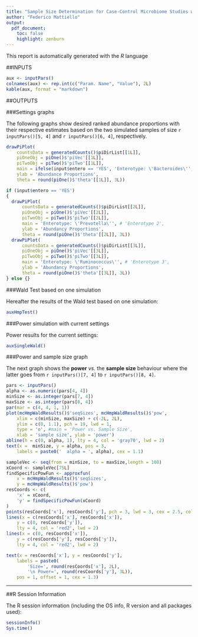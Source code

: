 ```yaml
---
title: "Sample Size Determination for Case-Control Microbiome Studies with Shiny"
author: "Federico Mattiello"
output:
  pdf_document:
    toc: false
    highlight: zenburn
---
```

  


This report is automatically generated with the _R_ language 


##INPUTS

```r
aux <- inputPars()
colnames(aux) <- rep.int(c("Param. Name", "Value"), 2L)
kable(aux, format = "markdown")
```



##OUTPUTS
  
  
###Settings graphs  

The following graphs show desired ranked abundance proportions with their respective 
estimates based on the two simulated samples of size 
`r inputPars()[5, 4]` and `r inputPars()[6, 4]`, respectively. 

```r
drawPiPlot(
    countsData = generatedCounts()$piDirList[[1L]], 
    piOneObj = piOne()$'piVec'[[1L]],
    piTwoObj = piTwo()$'piTwo'[[1L]], 
    main = ifelse(input$entero == 'YES', 'Enterotype: \'Bacteroides\'', ''), 
    ylab = 'Abundance Proportions', 
    theta = round(piOne()$'theta'[[1L]], 3L))

if (input$entero == 'YES')
{
  drawPiPlot(
      countsData = generatedCounts()$piDirList[[2L]], 
      piOneObj = piOne()$'piVec'[[2L]],
      piTwoObj = piTwo()$'piTwo'[[2L]], 
      main = 'Enterotype: \'Prevotella\'', # 'Enterotype 2', 
      ylab = 'Abundancy Proportions', 
      theta = round(piOne()$'theta'[[2L]], 3L))
  drawPiPlot(
      countsData = generatedCounts()$piDirList[[3L]], 
      piOneObj = piOne()$'piVec'[[3L]],
      piTwoObj = piTwo()$'piTwo'[[3L]], 
      main = 'Enterotype: \'Ruminococcus\'', # 'Enterotype 3', 
      ylab = 'Abundancy Proportions', 
      theta = round(piOne()$'theta'[[3L]], 3L))
} else {}
```
  

###Wald Test based on one simulation  

Hereafter the results of the Wald test based on one simulation:  
```r
auxHmpTest()
```  


###Power simulation with current settings  

Power results for the current settings:
```r
auxSingleWald()
```


###Power and sample size graph  

The next graph shows the **power** _vs._ the **sample size** behaviour where the latter 
goes from `r inputPars()[7, 4]` to `r inputPars()[8, 4]`.

```r
pars <- inputPars()
alpha <- as.numeric(pars[4, 4])
minSize <- as.integer(pars[7, 4])
maxSize <- as.integer(pars[8, 4])
par(mar = c(4, 4, 1, 1))
plot(mcHmpWaldResults()$'seqSizes', mcHmpWaldResults()$'pow', 
    xlim = c(minSize, maxSize) + c(-2L, 2L), 
    ylim = c(0, 1.1), pch = 19, lwd = 1,
    type = 'o', #main = 'Power vs. Sample Size',
    xlab = 'sample size', ylab = 'power')
abline(h = c(0, alpha, 1), lty = 4, col = 'gray70', lwd = 2)
text(x =  minSize, y = alpha, pos = 3, 
    labels = paste0('  alpha = ', alpha), cex = 1.1)

sampleVec <- seq(from = minSize, to = maxSize,length = 100)
xCoord <- sampleVec[75L]
findSpecificPowFun <- approxfun(
    x = mcHmpWaldResults()$'seqSizes', 
    y = mcHmpWaldResults()$'pow')
resCoords <- c(
    'x' = xCoord, 
    'y' = findSpecificPowFun(xCoord)
)
points(resCoords['x'], resCoords['y'], pch = 3, lwd = 3, cex = 2.5, col = 'red2')
lines(x = c(resCoords['x'], resCoords['x']), 
    y = c(0, resCoords['y']), 
    lty = 4, col = 'red2', lwd = 2)
lines(x = c(0, resCoords['x']), 
    y = c(resCoords['y'], resCoords['y']), 
    lty = 4, col = 'red2', lwd = 2)

text(x = resCoords['x'], y = resCoords['y'], 
    labels = paste0(
        'Size=', round(resCoords['x'], 2L),
        '\n Power=', round(resCoords['y'], 3L)), 
    pos = 1, offset = 1, cex = 1.3)
```


---------------------------------------------------------------------------  


##R Session Information  

The R session information (including the OS info, R version and all 
packages used):

```r
sessionInfo()
Sys.time()
```

